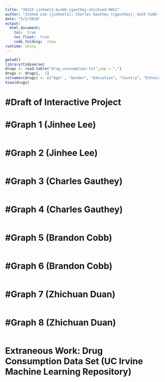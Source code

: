 ---
title: "36315-jinheel1-bcobb-cgauthey-zhichuad-HW12"
author: "Jinhee Lee (jinheel1); Charles Gauthey (cgauthey); Seth Cobb (bcobb); Zhichuan Duan (zhichuad)"
date: "5/2/2018"
output: 
  html_document:
    toc:  true
    toc_float:  true
    code_folding:  show
runtime: shiny
---
```{r}
getwd()
library(tidyverse)
drugs <- read.table("drug_consumption.txt",sep = ",")
drugs <- drugs[, -1]
colnames(drugs) <- c("Age" , "Gender", "Education", "Country", "Ethnicity", "Nscore", "Escore", "Oscore", "Ascore", "Cscore", "Impulsive", "SS", "Alcohol", "Amphetamine", "Amyl", "Benzos", "Caffeine", "Cannabis", "Chocolate", "Cocaine", "Crack", "Ecstasy", "Heroin", "Ketamine", "Legalh", "LSD", "Meth", "Mushrooms", "Nicotine", "SEMR", "VSA")
View(drugs)
```
#Draft of Interactive Project
===

#Graph 1 (Jinhee Lee)
===

```{r}

```


#Graph 2 (Jinhee Lee)
===

```{r}

```



#Graph 3 (Charles Gauthey)
===

```{r}

```


#Graph 4 (Charles Gauthey)
===

```{r}

```


#Graph 5 (Brandon Cobb)
===

```{r}

```


#Graph 6 (Brandon Cobb)
===

```{r}

```


#Graph 7 (Zhichuan Duan)
===

```{r}

```


#Graph 8 (Zhichuan Duan)
===

```{r}

```


Extraneous Work: Drug Consumption Data Set (UC Irvine Machine Learning Repository)
===
